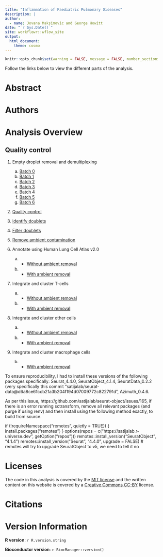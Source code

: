 ```yaml
---
title: "Inflammation of Paediatric Pulmonary Diseases"
description: |
author:
  - name: Jovana Maksimovic and George Howitt
date: "`r Sys.Date()`"
site: workflowr::wflow_site
output:
  html_document: 
    theme: cosmo
---
```


```r
knitr::opts_chunk$set(warning = FALSE, message = FALSE, number_sections = FALSE)
```

Follow the links below to view the different parts of the analysis. 


# Abstract {-}



# Authors {-}


 
# Analysis Overview {-}
## Quality control {-}

1. Empty droplet removal and demultiplexing
    a) [Batch 0](01.0_preprocess_batch0.html)
    b) [Batch 1](01.1_preprocess_batch1.html)
    c) [Batch 2](01.2_preprocess_batch2.html)
    d) [Batch 3](01.3_preprocess_batch3.html)
    e) [Batch 4](01.4_preprocess_batch4.html)
    f) [Batch 5](01.5_preprocess_batch5.html)
    f) [Batch 6](01.6_preprocess_batch6.html)




2. [Quality control](02.0_quality_control.html)


3. [Identify doublets](03.0_identify_doublets.html)


4. [Filter doublets](04.0_filter_doublets.html)


5. [Remove ambient contamination](05.0_remove_ambient.html)



6. Annotate using Human Lung Cell Atlas v2.0
    a)    - [Without ambient removal](06.0_azimuth_annotation.html)
    b)    - [With ambient removal](06.1_azimuth_annotation_decontx.html)




7. Integrate and cluster T-cells
    a)    - [Without ambient removal](07.0_integrate_cluster_t_cells.html)
    b)    - [With ambient removal](07.1_integrate_cluster_t_cells_decontx.html)




8. Integrate and cluster other cells
    a)    - [Without ambient removal](08.0_integrate_cluster_other_cells.html)
    b)    - [With ambient removal](08.1_integrate_cluster_other_cells_decontx.html)


8. Integrate and cluster macrophage cells
    <!-- a)    - [Without ambient removal](09.0_integrate_cluster_macro_cells.html) -->
    b)    - [With ambient removal](09.1_integrate_cluster_macro_cells_decontx.html)  


    
To ensure reproducibility, I had to install these versions of the following packages specifically: Seurat_4.4.0,  SeuratObject_4.1.4, SeuratData_0.2.2 (very specifically this commit "satijalab/seurat-data@d6a8ce61ccb21a3b204f194d07009772c822791d", Azimuth_0.4.6.

As per this issue, https://github.com/satijalab/seurat-object/issues/165, if there is an error running sctransform, remove all relevant packages (and purge if using renv) and then install using the following method exactly, to build from source.

if (!requireNamespace("remotes", quietly = TRUE)) {
  install.packages("remotes")
}
options(repos = c("https://satijalab.r-universe.dev", getOption("repos")))
remotes::install_version("SeuratObject", "4.1.4")
remotes::install_version("Seurat", "4.4.0", upgrade = FALSE) # remotes will try to upgrade SeuratObject to v5, we need to tell it no


# Licenses {-}

The code in this analysis is covered by the [MIT license][mit] and the written
content on this website is covered by a [Creative Commons CC-BY][cc] license.


# Citations {-}



# Version Information  {-}

**R version**: `r R.version.string`

**Bioconductor version**: `r BiocManager::version()`


[mit]: https://choosealicense.com/licenses/mit/ "MIT License"
[cc]: https://choosealicense.com/licenses/cc-by-4.0/ "CC-BY License"

